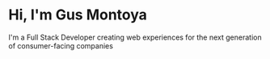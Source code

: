 # Hi, I'm Gus Montoya

I'm a Full Stack Developer creating web experiences for the next generation of consumer-facing companies
